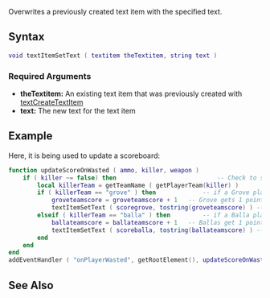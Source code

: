 
{{Server function}}
Overwrites a previously created text item with the specified text.

==Syntax== 
<syntaxhighlight lang="lua">void textItemSetText ( textitem theTextitem, string text )</syntaxhighlight> 

===Required Arguments=== 
*'''theTextitem:''' An existing text item that was previously created with [[/textCreateTextItem.md|textCreateTextItem]]
*'''text:''' The new text for the text item

==Example== 
Here, it is being used to update a scoreboard:
<syntaxhighlight lang="lua">
function updateScoreOnWasted ( ammo, killer, weapon )
	if ( killer ~= false) then                            -- Check to see if anything killed the player
		local killerTeam = getTeamName ( getPlayerTeam(killer) )
		if ( killerTeam == "grove" ) then             -- if a Grove player scored the kill
			groveteamscore = groveteamscore + 1   -- Grove gets 1 point
			textItemSetText ( scoregrove, tostring(groveteamscore) ) -- Update scoreboard.
		elseif ( killerTeam == "balla" ) then         -- if a Balla player scored the kill
			ballateamscore = ballateamscore + 1   -- Ballas get 1 point
			textItemSetText ( scoreballa, tostring(ballateamscore) ) -- Update scoreboard.
		end
	end
end
addEventHandler ( "onPlayerWasted", getRootElement(), updateScoreOnWasted )
</syntaxhighlight>

==See Also==
{{Text functions}}